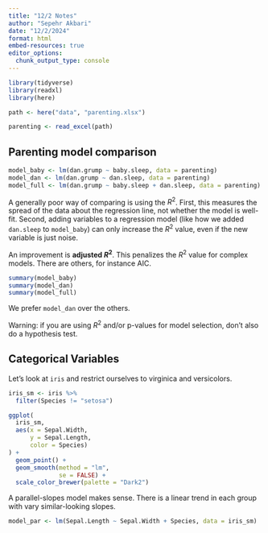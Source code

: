 ```yaml
---
title: "12/2 Notes"
author: "Sepehr Akbari"
date: "12/2/2024"
format: html
embed-resources: true
editor_options: 
  chunk_output_type: console
---
```


```r
library(tidyverse)
library(readxl)
library(here)

path <- here("data", "parenting.xlsx")

parenting <- read_excel(path)
```

## Parenting model comparison

```r
model_baby <- lm(dan.grump ~ baby.sleep, data = parenting)
model_dan <- lm(dan.grump ~ dan.sleep, data = parenting)
model_full <- lm(dan.grump ~ baby.sleep + dan.sleep, data = parenting)
```

A generally poor way of comparing is using the $R^2$. First, this measures the spread of the data about the regression line, not whether the model is well-fit. Second, adding variables to a regression model (like how we added `dan.sleep` to `model_baby`) can only increase the $R^2$ value, even if the new variable is just noise.

An improvement is **adjusted $R^2$**. This penalizes the $R^2$ value for complex models. There are others, for instance AIC.

```r
summary(model_baby)
summary(model_dan)
summary(model_full)
```

We prefer `model_dan` over the others.

Warning: if you are using $R^2$ and/or p-values for model selection, don't also do a hypothesis test.

## Categorical Variables

Let's look at `iris` and restrict ourselves to virginica and versicolors.

```r
iris_sm <- iris %>% 
  filter(Species != "setosa")

ggplot(
  iris_sm,
  aes(x = Sepal.Width, 
      y = Sepal.Length,
      color = Species)
) +
  geom_point() +
  geom_smooth(method = "lm",
              se = FALSE) +
  scale_color_brewer(palette = "Dark2")
```

A parallel-slopes model makes sense. There is a linear trend in each group with vary similar-looking slopes.

```r
model_par <- lm(Sepal.Length ~ Sepal.Width + Species, data = iris_sm)
```










